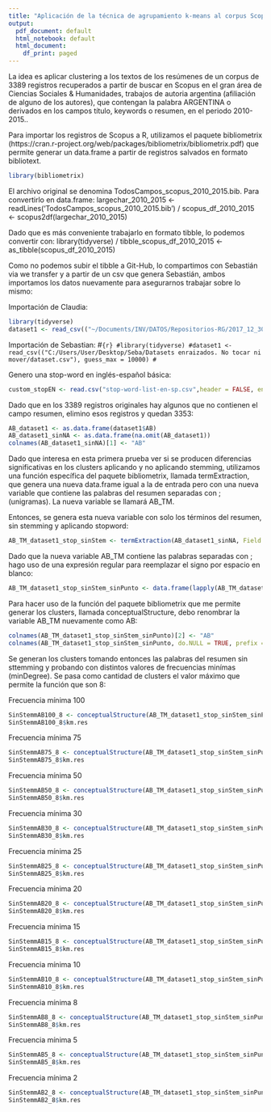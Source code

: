 ```yaml
---
title: "Aplicación de la técnica de agrupamiento k-means al corpus Scopus_CS_Argentina_xArgentinos_2010_2015"
output:
  pdf_document: default
  html_notebook: default
  html_document:
    df_print: paged
---
```


La idea es aplicar clustering a los textos de los resúmenes de un corpus de 3389 registros recuperados a partir de buscar en Scopus en el gran área de Ciencias Sociales & Humanidades, trabajos de autoria argentina (afiliación de alguno de los autores), que contengan la palabra ARGENTINA o derivados en los campos título, keywords o resumen, en el periodo 2010-2015..  

Para importar los registros de Scopus a R, utilizamos el paquete bibliometrix (https://cran.r-project.org/web/packages/bibliometrix/bibliometrix.pdf) que permite generar un data.frame a partir de registros salvados en formato bibliotext.
```r
library(bibliometrix)
```
El archivo original se denomina TodosCampos_scopus_2010_2015.bib. Para convertirlo en data.frame:  largechar_2010_2015 <- readLines('TodosCampos_scopus_2010_2015.bib') / scopus_df_2010_2015 <- scopus2df(largechar_2010_2015)

Dado que es más conveniente trabajarlo en formato tibble, lo podemos convertir con: 
library(tidyverse) / tibble_scopus_df_2010_2015 <- as_tibble(scopus_df_2010_2015)

Como no podemos subir el tibble a Git-Hub, lo compartimos con Sebastián via we transfer y a partir de un csv que genera Sebastián, ambos importamos los datos nuevamente para asegurarnos trabajar sobre lo mismo: 

Importación de Claudia:
```r
library(tidyverse)
dataset1 <- read_csv(("~/Documents/INV/DATOS/Repositorios-RG/2017_12_30/datasetSebastian.csv"), guess_max = 10000)
```

Importación de Sebastian:
#```{r}
#library(tidyverse)
#dataset1 <- read_csv(("C:/Users/User/Desktop/Seba/Datasets enraizados. No tocar ni mover/dataset.csv"), guess_max = 10000)
#```

Genero una stop-word en inglés-español básica:
```r
custom_stopEN <- read.csv("stop-word-list-en-sp.csv",header = FALSE, encoding="UTF-8")
```

Dado que en los 3389 registros originales hay algunos que no contienen el campo resumen, elimino esos registros y quedan 3353:
```r
AB_dataset1 <- as.data.frame(dataset1$AB)
AB_dataset1_sinNA <- as.data.frame(na.omit(AB_dataset1)) 
colnames(AB_dataset1_sinNA)[1] <- "AB"
```

Dado que interesa en esta primera prueba ver si se producen diferencias significativas en los clusters aplicando y no aplicando stemming, utilizamos una función específica del paquete bibliometrix, llamada termExtraction, que genera una nueva data.frame igual a la de entrada pero con una nueva variable que contiene las palabras del resumen separadas con ; (unigramas). La nueva variable se llamará AB_TM. 

Entonces, se genera esta nueva variable con solo los términos del resumen, sin stemming y aplicando stopword:
```r
AB_TM_dataset1_stop_sinStem <- termExtraction(AB_dataset1_sinNA, Field = "AB", stemming = FALSE, language = "english", remove.numbers = TRUE, remove.terms = custom_stopEN$V1, verbose = TRUE)
```

Dado que la nueva variable AB_TM contiene las palabras separadas con ; hago uso de una expresión regular para 
reemplazar el signo por espacio en blanco:
```r
AB_TM_dataset1_stop_sinStem_sinPunto <- data.frame(lapply(AB_TM_dataset1_stop_sinStem, function(x) {gsub("[;]"," ", x)}))
```

Para hacer uso de la función del paquete bibliometrix que me permite generar los clusters, llamada conceptualStructure, debo renombrar la variable AB_TM nuevamente como AB: 
```r
colnames(AB_TM_dataset1_stop_sinStem_sinPunto)[2] <- "AB"
colnames(AB_TM_dataset1_stop_sinStem_sinPunto, do.NULL = TRUE, prefix = "col")
```

Se generan los clusters tomando entonces las palabras del resumen sin sttemming y probando con distintos valores de frecuencias minímas (minDegree). Se pasa como cantidad de clusters el valor máximo que permite la función que son 8:

Frecuencia mínima 100
```r
SinStemmAB100_8 <- conceptualStructure(AB_TM_dataset1_stop_sinStem_sinPunto, field="AB", stemming=FALSE, minDegree=100, k.max = 8, labelsize=4)
SinStemmAB100_8$km.res
```

Frecuencia mínima 75
```r
SinStemmAB75_8 <- conceptualStructure(AB_TM_dataset1_stop_sinStem_sinPunto, field="AB", stemming=FALSE, minDegree=75, k.max = 8, labelsize=4)
SinStemmAB75_8$km.res
```

Frecuencia mínima 50
```r
SinStemmAB50_8 <- conceptualStructure(AB_TM_dataset1_stop_sinStem_sinPunto, field="AB", stemming=FALSE, minDegree=50, k.max = 8, labelsize=4)
SinStemmAB50_8$km.res
```

Frecuencia mínima 30
```r
SinStemmAB30_8 <- conceptualStructure(AB_TM_dataset1_stop_sinStem_sinPunto, field="AB", stemming=FALSE, minDegree=30, k.max = 8, labelsize=4)
SinStemmAB30_8$km.res
```

Frecuencia mínima 25
```r
SinStemmAB25_8 <- conceptualStructure(AB_TM_dataset1_stop_sinStem_sinPunto, field="AB", stemming=FALSE, minDegree=25, k.max = 8, labelsize=4)
SinStemmAB25_8$km.res
```

Frecuencia mínima 20
```r
SinStemmAB20_8 <- conceptualStructure(AB_TM_dataset1_stop_sinStem_sinPunto, field="AB", stemming=FALSE, minDegree=20, k.max = 8, labelsize=4)
SinStemmAB20_8$km.res
```


Frecuencia mínima 15
```r
SinStemmAB15_8 <- conceptualStructure(AB_TM_dataset1_stop_sinStem_sinPunto, field="AB", stemming=FALSE, minDegree=15, k.max = 8, labelsize=4)
SinStemmAB15_8$km.res
```


Frecuencia mínima 10
```r
SinStemmAB10_8 <- conceptualStructure(AB_TM_dataset1_stop_sinStem_sinPunto, field="AB", stemming=FALSE, minDegree=10, k.max = 8, labelsize=4)
SinStemmAB10_8$km.res
```

Frecuencia mínima 8
```r
SinStemmAB8_8 <- conceptualStructure(AB_TM_dataset1_stop_sinStem_sinPunto, field="AB", stemming=FALSE, minDegree=8, k.max = 8, labelsize=4)
SinStemmAB8_8$km.res
```


Frecuencia mínima 5
```r
SinStemmAB5_8 <- conceptualStructure(AB_TM_dataset1_stop_sinStem_sinPunto, field="AB", stemming=FALSE, minDegree=5, k.max = 8, labelsize=4)
SinStemmAB5_8$km.res
```


Frecuencia mínima 2
```r
SinStemmAB2_8 <- conceptualStructure(AB_TM_dataset1_stop_sinStem_sinPunto, field="AB", stemming=FALSE, minDegree=2, k.max = 8, labelsize=4)
SinStemmAB2_8$km.res
```



